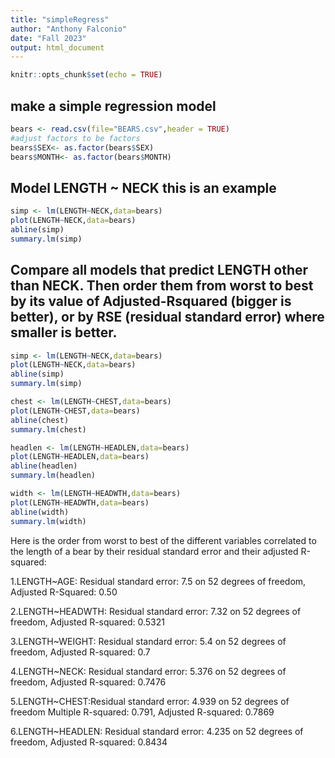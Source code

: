 ```yaml
---
title: "simpleRegress"
author: "Anthony Falconio"
date: "Fall 2023"
output: html_document
---
```


```r
knitr::opts_chunk$set(echo = TRUE)
```

## make a simple regression model

```r
bears <- read.csv(file="BEARS.csv",header = TRUE)
#adjust factors to be factors
bears$SEX<- as.factor(bears$SEX)
bears$MONTH<- as.factor(bears$MONTH)
```

## Model LENGTH ~ NECK  this is an example  

```r
simp <- lm(LENGTH~NECK,data=bears)
plot(LENGTH~NECK,data=bears)
abline(simp)
summary.lm(simp)
```


## Compare all models that predict LENGTH other than NECK. Then order them from worst to best by its value of Adjusted-Rsquared (bigger is better), or by RSE (residual standard error) where smaller is better. 

```r
simp <- lm(LENGTH~NECK,data=bears)
plot(LENGTH~NECK,data=bears)
abline(simp)
summary.lm(simp)
```

```r
chest <- lm(LENGTH~CHEST,data=bears)
plot(LENGTH~CHEST,data=bears)
abline(chest)
summary.lm(chest)
```

```r
headlen <- lm(LENGTH~HEADLEN,data=bears)
plot(LENGTH~HEADLEN,data=bears)
abline(headlen)
summary.lm(headlen)
```

```r
width <- lm(LENGTH~HEADWTH,data=bears)
plot(LENGTH~HEADWTH,data=bears)
abline(width)
summary.lm(width)
```

Here is the order from worst to best of the different variables correlated to the length of a bear by their residual standard error and their adjusted R-squared:

1.LENGTH~AGE: Residual standard error: 7.5 on 52 degrees of freedom, Adjusted R-Squared: 0.50 

2.LENGTH~HEADWTH: Residual standard error: 7.32 on 52 degrees of freedom,	Adjusted R-squared:  0.5321

3.LENGTH~WEIGHT: Residual standard error: 5.4 on 52 degrees of freedom, Adjusted R-squared: 0.7

4.LENGTH~NECK: Residual standard error: 5.376 on 52 degrees of freedom,	Adjusted R-squared:  0.7476

5.LENGTH~CHEST:Residual standard error: 4.939 on 52 degrees of freedom
Multiple R-squared:  0.791,	Adjusted R-squared:  0.7869 

6.LENGTH~HEADLEN: Residual standard error: 4.235 on 52 degrees of freedom,	Adjusted R-squared:  0.8434 

